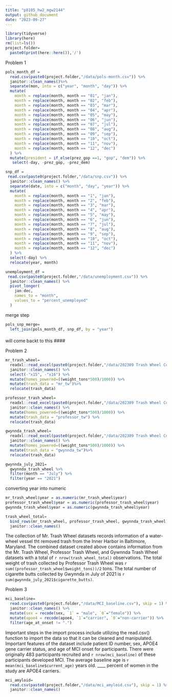 ```yaml
---
title: "p8105_hw2_mgw2144"
output: github_document
date: "2023-09-27"
---
```


```r
library(tidyverse)
library(here)
rm(list=ls())
project.folder=
  paste0(print(here::here()),'/')
```

Problem 1

```r
pols_month_df =
  read.csv(paste0(project.folder,"/data/pols-month.csv")) %>% 
  janitor::clean_names()%>% 
  separate(mon, into = c("year", "month", "day")) %>% 
  mutate(
    month = replace(month, month == "01", "jan"),
    month = replace(month, month == "02", "feb"),
    month = replace(month, month == "03", "mar"),
    month = replace(month, month == "04", "apr"),
    month = replace(month, month == "05", "may"),
    month = replace(month, month == "06", "jun"),
    month = replace(month, month == "07", "jul"),
    month = replace(month, month == "08", "aug"),
    month = replace(month, month == "09", "sep"),
    month = replace(month, month == "10", "oct"),
    month = replace(month, month == "11", "nov"),
    month = replace(month, month == "12", "dec")
  ) %>% 
  mutate(president = if_else(prez_gop ==1, "gop", "dem")) %>% 
   select(-day, -prez_gop, -prez_dem)
```

```r
snp_df = 
 read.csv(paste0(project.folder,"/data/snp.csv")) %>% 
  janitor::clean_names() %>% 
  separate(date, into = c("month", "day", "year")) %>% 
  mutate(
    month = replace(month, month == "1", "jan"),
    month = replace(month, month == "2", "feb"),
    month = replace(month, month == "3", "mar"),
    month = replace(month, month == "4", "apr"),
    month = replace(month, month == "5", "may"),
    month = replace(month, month == "6", "jun"),
    month = replace(month, month == "7", "jul"),
    month = replace(month, month == "8", "aug"),
    month = replace(month, month == "9", "sep"),
    month = replace(month, month == "10", "oct"),
    month = replace(month, month == "11", "nov"),
    month = replace(month, month == "12", "dec")
  ) %>% 
  select(-day) %>% 
  relocate(year, month)
```
```r
unemployment_df = 
 read.csv(paste0(project.folder,"/data/unemployment.csv")) %>% 
  janitor::clean_names() %>% 
  pivot_longer(
    jan:dec,
    names_to = "month",
    values_to = "percent_unemployed"
  )
```

merge step 

```r
pols_snp_merge=
  left_join(pols_month_df, snp_df, by = "year")
```

#### 
will come backt to this
####

Problem 2 
```r
mr_trash_wheel=
  readxl::read_excel(paste0(project.folder,"/data/202309 Trash Wheel Collection Data.xlsx")) %>%
  janitor::clean_names() %>% 
  select(-"x15", -"x16") %>% 
  mutate(homes_powered=((weight_tons*500)/1000)) %>% 
  mutate(trash_data = "mr_tw")%>% 
  relocate(trash_data)
```

```r
professor_trash_wheel=
  readxl::read_excel(paste0(project.folder,"/data/202309 Trash Wheel Collection Data.xlsx"), sheet=2) %>% 
  janitor::clean_names() %>% 
  mutate(homes_powered=((weight_tons*500)/1000)) %>% 
  mutate(trash_data = "professor_tw") %>% 
  relocate(trash_data)
```

```r
gwynnda_trash_wheel=
  readxl::read_excel(paste0(project.folder,"/data/202309 Trash Wheel Collection Data.xlsx"), sheet=4) %>% 
  janitor::clean_names() %>% 
  mutate(homes_powered=((weight_tons*500)/1000)) %>% 
  mutate(trash_data = "gwynnda_tw")%>% 
  relocate(trash_data)

gwynnda_july_2021=
  gwynnda_trash_wheel %>% 
  filter(month == "July") %>% 
  filter(year == "2021")
```

converting year into numeric

```r
mr_trash_wheel$year = as.numeric(mr_trash_wheel$year)
professor_trash_wheel$year = as.numeric(professor_trash_wheel$year)
gwynnda_trash_wheel$year = as.numeric(gwynnda_trash_wheel$year)
```

```r
trash_wheel_total=
  bind_rows(mr_trash_wheel, professor_trash_wheel, gwynnda_trash_wheel) %>%
  janitor::clean_names()
```

The collection of Mr. Trash Wheel datasets records information of a water-wheel vessel tht removed trash from the Inner Harbor in Baltimore, Maryland. The combined dataset created above contains information from the Mr. Trash Wheel, Professor Trash Wheel, and Gywnnda Trash Wheel datasets with a total of `r nrow(trash_wheel_total)` observations. The total weight of trash collected by Professor Trash Wheel was `r sum((professor_trash_wheel$weight_tons))/2` tons. The total number of cigarette butts collected by Gwynnda in July of 2021 is `r sum(gwynnda_july_2021$cigarette_butts)`.

Problem 3

```r
mci_baseline=
  read.csv(paste0(project.folder,"/data/MCI_baseline.csv"), skip = 1) %>% 
  janitor::clean_names() %>% 
  mutate(sex = recode(sex, `1` = "male", `0`="female")) %>% 
  mutate(apoe4 = recode(apoe4, `1`="carrier", `0`="non-carrier")) %>% 
  filter(age_at_onset != ".")
```

Important steps in the import process include utilizing the read.csv() function to import the data so that it can be cleaned and manipulated. Important features of the dataset include patient ID number, sex, APOE4 gene carrier status, and age of MCI onset for participants. There were originally 483 participants recruited and `r nrow(mci_baseline)` of these participants developed MCI. The average baseline age is `r mean(mci_baseline$current_age)` years old. ____ percent of women in the study are APOE4 carriers. 

```r
mci_amyloid=
  read.csv(paste0(project.folder,"/data/mci_amyloid.csv"), skip = 1) %>% 
  janitor::clean_names()
```

